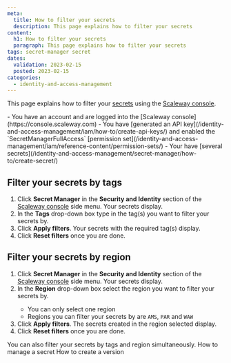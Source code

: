```yaml
---
meta:
  title: How to filter your secrets
  description: This page explains how to filter your secrets
content:
  h1: How to filter your secrets
  paragraph: This page explains how to filter your secrets
tags: secret-manager secret
dates:
  validation: 2023-02-15
  posted: 2023-02-15
categories:
  - identity-and-access-management
---
```


This page explains how to filter your [secrets](/identity-and-access-management/secret-manager/concepts/#secret/) using the [Scaleway console](https://console.scaleway.com).

<Macro id="iam-requirements" />

<Message type="requirement">
  - You have an account and are logged into the [Scaleway console](https://console.scaleway.com)
  - You have [generated an API key](/identity-and-access-management/iam/how-to/create-api-keys/) and enabled the `SecretManagerFullAccess` [permission set](/identity-and-access-management/iam/reference-content/permission-sets/)
  - Your have [several secrets](/identity-and-access-management/secret-manager/how-to/create-secret/)
</Message>

## Filter your secrets by tags

1. Click **Secret Manager** in the **Security and Identity** section of the [Scaleway console](https://console.scaleway.com/) side menu. Your secrets display.
2. In the **Tags** drop-down box type in the tag(s) you want to filter your secrets by.
     <Lightbox src="scaleway-filter-secrets-tags.webp" alt="" />
3. Click **Apply filters**. Your secrets with the required tag(s) display.
4. Click **Reset filters** once you are done.

## Filter your secrets by region

1. Click **Secret Manager** in the **Security and Identity** section of the [Scaleway console](https://console.scaleway.com/) side menu. Your secrets display.
2. In the **Region** drop-down box select the region you want to filter your secrets by.
    <Message type="important">
     - You can only select one region
     - Regions you can filter your secrets by are `AMS`, `PAR` and `WAW`
    </Message>
3. Click **Apply filters**. The secrets created in the region selected display.
     <Lightbox src="scaleway-filter-secrets-region.webp" alt="" />
4. Click **Reset filters** once you are done.

<Message type="note">
  You can also filter your secrets by tags and region simultaneously.
</Message>

<Navigation title="See Also">
  <PreviousButton to="/identity-and-access-management/secret-manager/how-to/manage-secret/">How to manage a secret</PreviousButton>
  <NextButton to="/identity-and-access-management/secret-manager/how-to/create-version/">How to create a version</NextButton>
</Navigation>